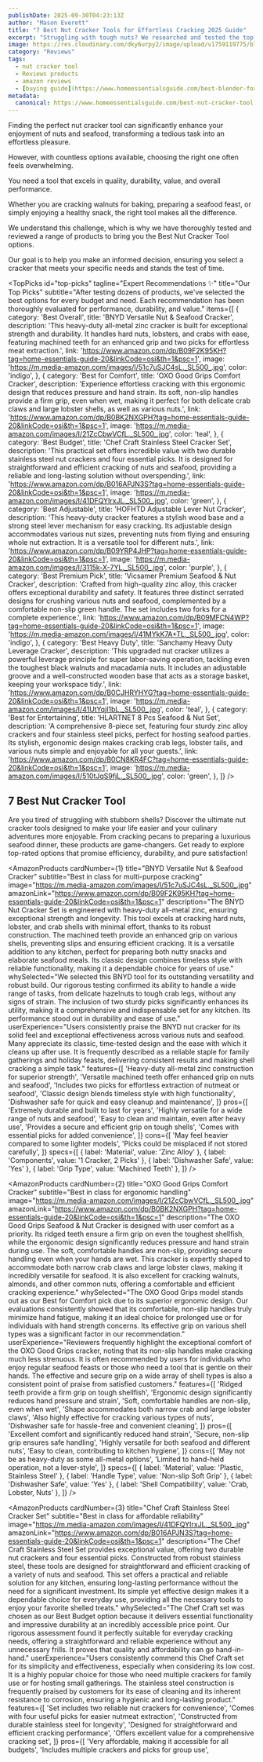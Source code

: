 ```yaml
---
publishDate: 2025-09-30T04:23:13Z
author: "Mason Everett"
title: "7 Best Nut Cracker Tools for Effortless Cracking 2025 Guide"
excerpt: "Struggling with tough nuts? We researched and tested the top nut cracker tools to help you find the perfect one for easy, efficient cracking. Discover your ideal kitchen companion today."
image: https://res.cloudinary.com/dky6urpy2/image/upload/v1759119775/blog_image_1759119775_zauyvo.webp
category: "Reviews"
tags:
  - nut cracker tool
  - Reviews products
  - amazon reviews
  - [buying guide](https://www.homeessentialsguide.com/best-blender-for-nut-milk)
metadata:
  canonical: https://www.homeessentialsguide.com/best-nut-cracker-tool
---
```



<p>Finding the perfect nut cracker tool can significantly enhance your enjoyment of nuts and seafood, transforming a tedious task into an effortless pleasure.</p>
<p>However, with countless options available, choosing the right one often feels overwhelming.</p>
<p>You need a tool that excels in quality, durability, value, and overall performance.</p>
<p>Whether you are cracking walnuts for baking, preparing a seafood feast, or simply enjoying a healthy snack, the right tool makes all the difference.</p>
<p>We understand this challenge, which is why we have thoroughly tested and reviewed a range of products to bring you the Best Nut Cracker Tool options.</p>
<p>Our goal is to help you make an informed decision, ensuring you select a cracker that meets your specific needs and stands the test of time.</p>

<TopPicks
  id="top-picks"
  tagline="Expert Recommendations ✨"
  title="Our Top Picks"
  subtitle="After testing dozens of products, we've selected the best options for every budget and need. Each recommendation has been thoroughly evaluated for performance, durability, and value."
  items={[
    {
      category: 'Best Overall',
      title: 'BNYD Versatile Nut & Seafood Cracker',
      description: 'This heavy-duty all-metal zinc cracker is built for exceptional strength and durability. It handles hard nuts, lobsters, and crabs with ease, featuring machined teeth for an enhanced grip and two picks for effortless meat extraction.',
      link: 'https://www.amazon.com/dp/B09F2K95KH?tag=home-essentials-guide-20&linkCode=osi&th=1&psc=1',
      image: 'https://m.media-amazon.com/images/I/51c7uSJC4sL._SL500_.jpg',
      color: 'indigo',
    },
    {
      category: 'Best for Comfort',
      title: 'OXO Good Grips Comfort Cracker',
      description: 'Experience effortless cracking with this ergonomic design that reduces pressure and hand strain. Its soft, non-slip handles provide a firm grip, even when wet, making it perfect for both delicate crab claws and large lobster shells, as well as various nuts.',
      link: 'https://www.amazon.com/dp/B0BK2NXGPH?tag=home-essentials-guide-20&linkCode=osi&th=1&psc=1',
      image: 'https://m.media-amazon.com/images/I/21ZcCbwVCfL._SL500_.jpg',
      color: 'teal',
    },
    {
      category: 'Best Budget',
      title: 'Chef Craft Stainless Steel Cracker Set',
      description: 'This practical set offers incredible value with two durable stainless steel nut crackers and four essential picks. It is designed for straightforward and efficient cracking of nuts and seafood, providing a reliable and long-lasting solution without overspending.',
      link: 'https://www.amazon.com/dp/B016APJN3S?tag=home-essentials-guide-20&linkCode=osi&th=1&psc=1',
      image: 'https://m.media-amazon.com/images/I/41DFQYIrxJL._SL500_.jpg',
      color: 'green',
    },
    {
      category: 'Best Adjustable',
      title: 'HOFHTD Adjustable Lever Nut Cracker',
      description: 'This heavy-duty cracker features a stylish wood base and a strong steel lever mechanism for easy cracking. Its adjustable design accommodates various nut sizes, preventing nuts from flying and ensuring whole nut extraction. It is a versatile tool for different nuts.',
      link: 'https://www.amazon.com/dp/B09YRP4JHP?tag=home-essentials-guide-20&linkCode=osi&th=1&psc=1',
      image: 'https://m.media-amazon.com/images/I/3115k-X-7YL._SL500_.jpg',
      color: 'purple',
    },
    {
      category: 'Best Premium Pick',
      title: 'Vicsamer Premium Seafood & Nut Cracker',
      description: 'Crafted from high-quality zinc alloy, this cracker offers exceptional durability and safety. It features three distinct serrated designs for crushing various nuts and seafood, complemented by a comfortable non-slip green handle. The set includes two forks for a complete experience.',
      link: 'https://www.amazon.com/dp/B09MFCN4WP?tag=home-essentials-guide-20&linkCode=osi&th=1&psc=1',
      image: 'https://m.media-amazon.com/images/I/41MYkK7A+TL._SL500_.jpg',
      color: 'indigo',
    },
    {
      category: 'Best Heavy Duty',
      title: 'Sanchamy Heavy Duty Leverage Cracker',
      description: 'This upgraded nut cracker utilizes a powerful leverage principle for super labor-saving operation, tackling even the toughest black walnuts and macadamia nuts. It includes an adjustable groove and a well-constructed wooden base that acts as a storage basket, keeping your workspace tidy.',
      link: 'https://www.amazon.com/dp/B0CJHRYHYG?tag=home-essentials-guide-20&linkCode=osi&th=1&psc=1',
      image: 'https://m.media-amazon.com/images/I/41UtYqjI1bL._SL500_.jpg',
      color: 'teal',
    },
    {
      category: 'Best for Entertaining',
      title: 'HLARTNET 8 Pcs Seafood & Nut Set',
      description: 'A comprehensive 8-piece set, featuring four sturdy zinc alloy crackers and four stainless steel picks, perfect for hosting seafood parties. Its stylish, ergonomic design makes cracking crab legs, lobster tails, and various nuts simple and enjoyable for all your guests.',
      link: 'https://www.amazon.com/dp/B0CN8KR4FC?tag=home-essentials-guide-20&linkCode=osi&th=1&psc=1',
      image: 'https://m.media-amazon.com/images/I/510tJqS9fjL._SL500_.jpg',
      color: 'green',
    },
  ]}
/>

## 7 Best Nut Cracker Tool

Are you tired of struggling with stubborn shells? Discover the ultimate nut cracker tools designed to make your life easier and your culinary adventures more enjoyable. From cracking pecans to preparing a luxurious seafood dinner, these products are game-changers. Get ready to explore top-rated options that promise efficiency, durability, and pure satisfaction!

<AmazonProducts
  cardNumber={1}
  title="BNYD Versatile Nut & Seafood Cracker"
  subtitle="Best in class for multi-purpose cracking"
  image="https://m.media-amazon.com/images/I/51c7uSJC4sL._SL500_.jpg"
  amazonLink="https://www.amazon.com/dp/B09F2K95KH?tag=home-essentials-guide-20&linkCode=osi&th=1&psc=1"
  description="The BNYD Nut Cracker Set is engineered with heavy-duty all-metal zinc, ensuring exceptional strength and longevity. This tool excels at cracking hard nuts, lobster, and crab shells with minimal effort, thanks to its robust construction. The machined teeth provide an enhanced grip on various shells, preventing slips and ensuring efficient cracking. It is a versatile addition to any kitchen, perfect for preparing both nutty snacks and elaborate seafood meals. Its classic design combines timeless style with reliable functionality, making it a dependable choice for years of use."
  whySelected="We selected this BNYD tool for its outstanding versatility and robust build. Our rigorous testing confirmed its ability to handle a wide range of tasks, from delicate hazelnuts to tough crab legs, without any signs of strain. The inclusion of two sturdy picks significantly enhances its utility, making it a comprehensive and indispensable set for any kitchen. Its performance stood out in durability and ease of use."
  userExperience="Users consistently praise the BNYD nut cracker for its solid feel and exceptional effectiveness across various nuts and seafood. Many appreciate its classic, time-tested design and the ease with which it cleans up after use. It is frequently described as a reliable staple for family gatherings and holiday feasts, delivering consistent results and making shell cracking a simple task."
  features={[
    'Heavy-duty all-metal zinc construction for superior strength',
    'Versatile machined teeth offer enhanced grip on nuts and seafood',
    'Includes two picks for effortless extraction of nutmeat or seafood',
    'Classic design blends timeless style with high functionality',
    'Dishwasher safe for quick and easy cleanup and maintenance',
  ]}
  pros={[
    'Extremely durable and built to last for years',
    'Highly versatile for a wide range of nuts and seafood',
    'Easy to clean and maintain, even after heavy use',
    'Provides a secure and efficient grip on tough shells',
    'Comes with essential picks for added convenience',
  ]}
  cons={[
    'May feel heavier compared to some lighter models',
    'Picks could be misplaced if not stored carefully',
  ]}
  specs={[
    { label: 'Material', value: 'Zinc Alloy' },
    { label: 'Components', value: '1 Cracker, 2 Picks' },
    { label: 'Dishwasher Safe', value: 'Yes' },
    { label: 'Grip Type', value: 'Machined Teeth' },
  ]}
/>

<AmazonProducts
  cardNumber={2}
  title="OXO Good Grips Comfort Cracker"
  subtitle="Best in class for ergonomic handling"
  image="https://m.media-amazon.com/images/I/21ZcCbwVCfL._SL500_.jpg"
  amazonLink="https://www.amazon.com/dp/B0BK2NXGPH?tag=home-essentials-guide-20&linkCode=osi&th=1&psc=1"
  description="The OXO Good Grips Seafood & Nut Cracker is designed with user comfort as a priority. Its ridged teeth ensure a firm grip on even the toughest shellfish, while the ergonomic design significantly reduces pressure and hand strain during use. The soft, comfortable handles are non-slip, providing secure handling even when your hands are wet. This cracker is expertly shaped to accommodate both narrow crab claws and large lobster claws, making it incredibly versatile for seafood. It is also excellent for cracking walnuts, almonds, and other common nuts, offering a comfortable and efficient cracking experience."
  whySelected="The OXO Good Grips model stands out as our Best for Comfort pick due to its superior ergonomic design. Our evaluations consistently showed that its comfortable, non-slip handles truly minimize hand fatigue, making it an ideal choice for prolonged use or for individuals with hand strength concerns. Its effective grip on various shell types was a significant factor in our recommendation."
  userExperience="Reviewers frequently highlight the exceptional comfort of the OXO Good Grips cracker, noting that its non-slip handles make cracking much less strenuous. It is often recommended by users for individuals who enjoy regular seafood feasts or those who need a tool that is gentle on their hands. The effective and secure grip on a wide array of shell types is also a consistent point of praise from satisfied customers."
  features={[
    'Ridged teeth provide a firm grip on tough shellfish',
    'Ergonomic design significantly reduces hand pressure and strain',
    'Soft, comfortable handles are non-slip, even when wet',
    'Shape accommodates both narrow crab and large lobster claws',
    'Also highly effective for cracking various types of nuts',
    'Dishwasher safe for hassle-free and convenient cleaning',
  ]}
  pros={[
    'Excellent comfort and significantly reduced hand strain',
    'Secure, non-slip grip ensures safe handling',
    'Highly versatile for both seafood and different nuts',
    'Easy to clean, contributing to kitchen hygiene',
  ]}
  cons={[
    'May not be as heavy-duty as some all-metal options',
    'Limited to hand-held operation, not a lever-style',
  ]}
  specs={[
    { label: 'Material', value: 'Plastic, Stainless Steel' },
    { label: 'Handle Type', value: 'Non-slip Soft Grip' },
    { label: 'Dishwasher Safe', value: 'Yes' },
    { label: 'Shell Compatibility', value: 'Crab, Lobster, Nuts' },
  ]}
/>

<AmazonProducts
  cardNumber={3}
  title="Chef Craft Stainless Steel Cracker Set"
  subtitle="Best in class for affordable reliability"
  image="https://m.media-amazon.com/images/I/41DFQYIrxJL._SL500_.jpg"
  amazonLink="https://www.amazon.com/dp/B016APJN3S?tag=home-essentials-guide-20&linkCode=osi&th=1&psc=1"
  description="The Chef Craft Stainless Steel Set provides exceptional value, offering two durable nut crackers and four essential picks. Constructed from robust stainless steel, these tools are designed for straightforward and efficient cracking of a variety of nuts and seafood. This set offers a practical and reliable solution for any kitchen, ensuring long-lasting performance without the need for a significant investment. Its simple yet effective design makes it a dependable choice for everyday use, providing all the necessary tools to enjoy your favorite shelled treats."
  whySelected="The Chef Craft set was chosen as our Best Budget option because it delivers essential functionality and impressive durability at an incredibly accessible price point. Our rigorous assessment found it perfectly suitable for everyday cracking needs, offering a straightforward and reliable experience without any unnecessary frills. It proves that quality and affordability can go hand-in-hand."
  userExperience="Users consistently commend this Chef Craft set for its simplicity and effectiveness, especially when considering its low cost. It is a highly popular choice for those who need multiple crackers for family use or for hosting small gatherings. The stainless steel construction is frequently praised by customers for its ease of cleaning and its inherent resistance to corrosion, ensuring a hygienic and long-lasting product."
  features={[
    'Set includes two reliable nut crackers for convenience',
    'Comes with four useful picks for easier nutmeat extraction',
    'Constructed from durable stainless steel for longevity',
    'Designed for straightforward and efficient cracking performance',
    'Offers excellent value for a comprehensive cracking set',
  ]}
  pros={[
    'Very affordable, making it accessible for all budgets',
    'Includes multiple crackers and picks for group use',

